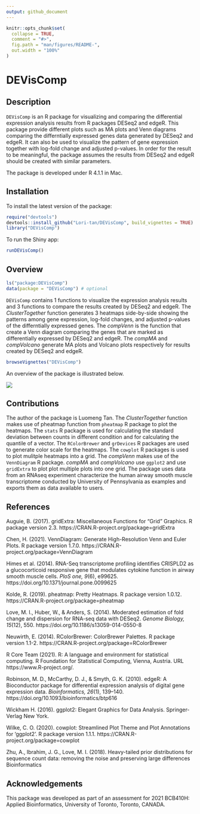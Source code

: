 ```yaml
---
output: github_document
---
```


<!-- README.md is generated from README.Rmd. Please edit that file -->

```r
knitr::opts_chunk$set(
  collapse = TRUE,
  comment = "#>",
  fig.path = "man/figures/README-",
  out.width = "100%"
)
```

# DEVisComp

<!-- badges: start -->
<!-- badges: end -->

## Description

`DEVisComp` is an R package for visualizing and comparing the differential expression analysis results from R packages DESeq2 and edgeR. This package provide different plots such as MA plots and Venn diagrams comparing the differntially expressed genes data generated by DESeq2 and edgeR. It can also be used to visualize the pattern of gene expression together with log-fold change and adjusted p-values. In order for the result to be meaningful, the package assumes the results from DESeq2 and edgeR should be created with similar parameters.

The package is developed under R 4.1.1 in Mac.

## Installation

To install the latest version of the package:

``` r
require("devtools")
devtools::install_github("Lori-tan/DEVisComp", build_vignettes = TRUE)
library("DEVisComp")
```

To run the Shiny app:
``` r
runDEVisComp()
```

## Overview

``` r
ls("package:DEVisComp")
data(package = "DEVisComp") # optional
```

`DEVisComp` contains 1 functions to visualize the expression analysis results and 3 functions to compare the results created by DESeq2 and edgeR. The *ClusterTogether* function generates 3 heatmaps side-by-side showing the patterns among gene expression, log-fold changes, and adjusted p-values of the differntially expressed genes. The *compVenn* is the function that create a Venn diagram comparing the genes that are marked as differentially expressed by DESeq2 and edgeR. The *compMA* and *compVolcano* generate MA plots and Volcano plots respectively for results created by DESeq2 and edgeR.

``` r
browseVignettes("DEVisComp")
```

An overview of the package is illustrated below. 

![](./inst/extdata/TAN_L_OVERVIEW.png)

## Contributions

The author of the package is Luomeng Tan. The *ClusterTogether* function makes use of pheatmap function from `pheatmap` R package to plot the heatmaps. The `stats` R package is used for calculating the standard deviation between counts in different condition and for calculating the quantile of a vector. The `RColorBrewer` and `grDevices` R packages are used to generate color scale for the heatmaps. The `cowplot` R packages is used to plot mulitple heatmaps into a grid. The *compVenn* makes use of the `VennDiagram` R package. *compMA* and *compVolcano* use `ggplot2` and use `gridExtra` to plot plot multiple plots into one grid. The package uses data from an RNAseq experiment characterize the human airway smooth muscle transcriptome conducted by University of Pennsylvania as examples and exports them as data available to users.

## References
Auguie, B. (2017). gridExtra: Miscellaneous Functions for "Grid" Graphics. R package version 2.3. https://CRAN.R-project.org/package=gridExtra

Chen, H. (2021). VennDiagram: Generate High-Resolution Venn and Euler Plots. R package version 1.7.0. https://CRAN.R-project.org/package=VennDiagram

Himes et al. (2014). RNA-Seq transcriptome profiling identifies CRISPLD2 as a glucocorticoid responsive gene that modulates cytokine function in airway smooth muscle cells. *PloS one, 9*(6), e99625. https://doi.org/10.1371/journal.pone.0099625

Kolde, R. (2019). pheatmap: Pretty Heatmaps. R package version 1.0.12. https://CRAN.R-project.org/package=pheatmap
 
Love, M. I., Huber, W., & Anders, S. (2014). Moderated estimation of fold change and dispersion for RNA-seq data with DESeq2. *Genome Biology, 15*(12), 550. https://doi.org/10.1186/s13059-014-0550-8

Neuwirth, E. (2014). RColorBrewer: ColorBrewer Palettes. R package version 1.1-2. https://CRAN.R-project.org/package=RColorBrewer

R Core Team (2021). R: A language and environment for statistical computing. R Foundation for Statistical Computing, Vienna, Austria. URL https://www.R-project.org/.

Robinson, M. D., McCarthy, D. J., & Smyth, G. K. (2010). edgeR: A Bioconductor package for differential expression analysis of digital gene expression data. *Bioinformatics, 26*(1), 139–140. https://doi.org/10.1093/bioinformatics/btp616

Wickham H. (2016). ggplot2: Elegant Graphics for Data Analysis. Springer-Verlag New York.

Wilke, C. O. (2020). cowplot: Streamlined Plot Theme and Plot Annotations for 'ggplot2'. R package version 1.1.1. https://CRAN.R-project.org/package=cowplot

Zhu, A., Ibrahim, J. G., Love, M. I. (2018). Heavy-tailed prior distributions for sequence count data: removing the noise and preserving large differences Bioinformatics
  
## Acknowledgements

This package was developed as part of an assessment for 2021 BCB410H: Applied Bioinformatics, University of Toronto, Toronto, CANADA.
